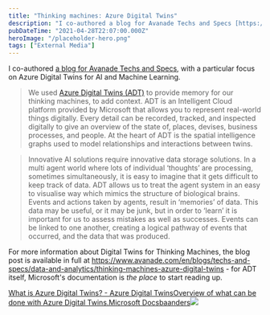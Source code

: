 ```yaml
---
title: "Thinking machines: Azure Digital Twins"
description: "I co-authored a blog for Avanade Techs and Specs [https://www.avanade"
pubDateTime: "2021-04-28T22:07:00.000Z"
heroImage: "/placeholder-hero.png"
tags: ["External Media"]
---
```


I co-authored [a blog for Avanade Techs and Specs](https://www.avanade.com/en/blogs/techs-and-specs/data-and-analytics/thinking-machines-azure-digital-twins), with a particular focus on Azure Digital Twins for AI and Machine Learning.

> We used [Azure Digital Twins (ADT)](https://azure.microsoft.com/en-us/services/digital-twins?WT.mc_id=AI-MVP-5004204) to provide memory for our thinking machines, to add context. ADT is an Intelligent Cloud platform provided by Microsoft that allows you to represent real-world things digitally. Every detail can be recorded, tracked, and inspected digitally to give an overview of the state of, places, devises, business processes, and people. At the heart of ADT is the spatial intelligence graphs used to model relationships and interactions between twins.

> Innovative AI solutions require innovative data storage solutions. In a multi agent world where lots of individual ‘thoughts’ are processing, sometimes simultaneously, it is easy to imagine that it gets difficult to keep track of data. ADT allows us to treat the agent system in an easy to visualise way which mimics the structure of biological brains. Events and actions taken by agents, result in ‘memories’ of data. This data may be useful, or it may be junk, but in order to ‘learn’ it is important for us to assess mistakes as well as successes. Events can be linked to one another, creating a logical pathway of events that occurred, and the data that was produced.

For more information about Digital Twins for Thinking Machines, the blog post is available in full at <https://www.avanade.com/en/blogs/techs-and-specs/data-and-analytics/thinking-machines-azure-digital-twins> - for ADT itself, Microsoft's documentation is _the place_ to start reading up.

[What is Azure Digital Twins? - Azure Digital TwinsOverview of what can be done with Azure Digital Twins.Microsoft Docsbaanders![](https://docs.microsoft.com/en-us/media/logos/logo-ms-social.png)](https://docs.microsoft.com/en-us/azure/digital-twins/overview?WT.mc_id=AI-MVP-5004204)
